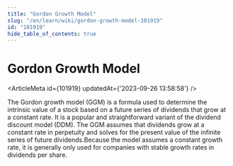 ```yaml
---
title: "Gordon Growth Model"
slug: "/en/learn/wiki/gordon-growth-model-101919"
id: "101919"
hide_table_of_contents: true
---
```



# Gordon Growth Model

<ArticleMeta id={101919} updatedAt={'2023-09-26 13:58:58'} />
<div className='border-solid border-b border-t-0 my-4 border-[var(--ifm-color-gray-300)]' />

The Gordon growth model (GGM) is a formula used to determine the intrinsic value of a stock based on a future series of dividends that grow at a constant rate. It is a popular and straightforward variant of the dividend discount model (DDM). The GGM assumes that dividends grow at a constant rate in perpetuity and solves for the present value of the infinite series of future dividends.Because the model assumes a constant growth rate, it is generally only used for companies with stable growth rates in dividends per share.
